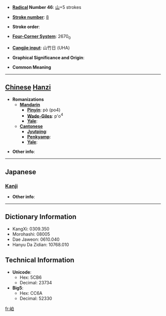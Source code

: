 * '''[[Wiktionary:Chinese radical index| Radical]] Number 46''': [[Wiktionary:Chinese radical index 山|山]]+5 strokes

* '''[[Wiktionary:Chinese total strokes index|Stroke number]]''': [[Wiktionary:Chinese total strokes index 8|8]]

* '''Stroke order''': 

* '''[[Wiktionary:Chinese four corner index|Four-Corner System]]''': 2670<sub>0</sub>

* '''[[Wiktionary:Chinese Cangjie index|Cangjie input]]''': 山竹日 (UHA)

* '''Graphical Significance and Origin''': 

* '''Common Meaning'''

----

== [[Chinese]] [[Hanzi]] ==

* '''Romanizations'''
** '''[[Mandarin]]'''
*** '''[[Pinyin]]''': pò (po4)
*** '''[[Wade-Giles]]''': p'o<sup>4</sup>
*** '''[[Yale]]''': 
** '''[[Cantonese]]'''
*** '''[[Jyutping]]''':
*** '''[[Penkyamp]]''': 
*** '''[[Yale]]''': 

* '''Other info''': 

----

==Japanese==
===[[Kanji]]===
{{kanji|on readings=[[はく]] (haku), [[ひゃく]] (hyaku)
|kun readings=[[しげる]] (shigeru)
}}

* '''Other info''':  

----

== Dictionary Information ==

* KangXi: 0309.350
* Morohashi: 08005
* Dae Jaweon: 0610.040
* Hanyu Da Zidian: 10768.010

== Technical Information ==

* '''Unicode''':
** Hex: 5CB6
** Decimal: 23734
* '''Big5''':
** Hex: CC6A
** Decimal: 52330

[[fr:岶]]
